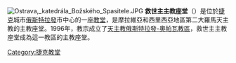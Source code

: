 {{unreferenced|time=2015-01-14T05:55:56+00:00}}
[[Image:Ostrava,_katedrála_Božského_Spasitele.JPG|thumb]]
'''救世主主教座堂'''（{{lang-cs|Katedrála Božského Spasitele}}）是位於[[捷克|捷克]]城市[[俄斯特拉發|俄斯特拉發]]市中心的一座[[教堂|教堂]]，是摩拉維亞和西里西亞地區第二大羅馬天主教的主教座堂。1996年，教宗成立了[[天主教俄斯特拉發-奧帕瓦教區|天主教俄斯特拉發-奧帕瓦教區]]，救世主主教座堂成為這一教區的主教座堂。

{{commons category|Cathedral of the Divine Saviour, Ostrava}}

{{coord|49|50|9.97|N|18|17|20.21|E|source:cswiki_region:CZ|display=title}}

{{European building-stub}}
[[Category:捷克教堂|Category:捷克教堂]]